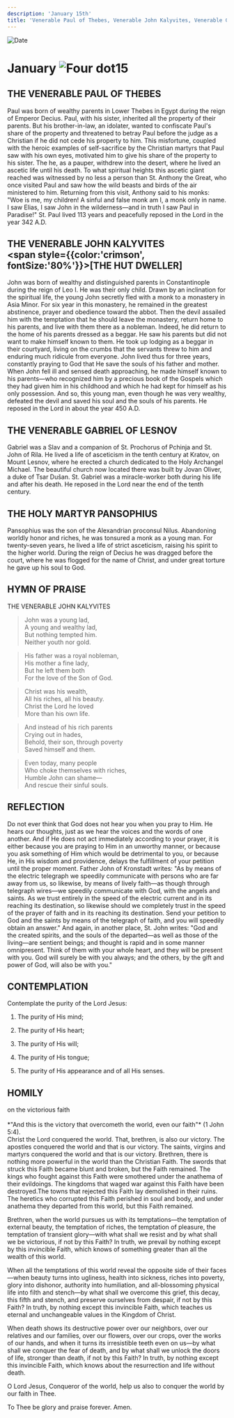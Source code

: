 ```yaml
---
description: 'January 15th'
title: 'Venerable Paul of Thebes, Venerable John Kalyvites, Venerable Gabriel of Lesnov, Holy Martyr Pansophius'
---
```


<CustomPaginator />
<RunningHead />

<Image src="/title-imprint.png" height={68} width={50} alt="Date" className="title-imprint"/>

# <div id="date">January <Image className="four-dot" src="/four-dot.png" height={15} width={15} alt="Four dot" />15</div>

## THE VENERABLE PAUL OF THEBES

Paul was born of wealthy parents in Lower Thebes in Egypt during the reign of Emperor Decius. Paul, with his sister, inherited all the property of their parents. But his brother-in-law, an idolater, wanted to confiscate Paul's share of the property and threatened to betray Paul before the judge as a Christian if he did not cede his property to him. This misfortune, coupled with the heroic examples of self-sacrifice by the Christian martyrs that Paul saw with his own eyes, motivated him to give his share of the property to his sister. The he, as a pauper, withdrew into the desert, where he lived an ascetic life until his death. To what spiritual heights this ascetic giant reached was witnessed by no less a person than St. Anthony the Great, who once visited Paul and saw how the wild beasts and birds of the air ministered to him. Returning from this visit, Anthony said to his monks: "Woe is me, my children! A sinful and false monk am I, a monk only in name. I saw Elias, I saw John in the wilderness—and in truth I saw Paul in Paradise!" St. Paul lived 113 years and peacefully reposed in the Lord in the year 342 A.D.

## THE VENERABLE JOHN KALYVITES <br /><span style={{color:'crimson', fontSize:'80%'}}>[THE HUT DWELLER]</span>

John was born of wealthy and distinguished parents in Constantinople during the reign of Leo I. He was their only child. Drawn by an inclination for the spiritual life, the young John secretly fled with a monk to a monastery in Asia Minor. For six year in this monastery, he remained in the greatest abstinence, prayer and obedience toward the abbot. Then the devil assailed him with the temptation that he should leave the monastery, return home to his parents, and live with them there as a nobleman. Indeed, he did return to the home of his parents dressed as a beggar. He saw his parents but did not want to make himself known to them. He took up lodging as a beggar in their courtyard, living on the crumbs that the servants threw to him and enduring much ridicule from everyone. John lived thus for three years, constantly praying to God that He save the souls of his father and mother. When John fell ill and sensed death approaching, he made himself known to his parents—who recognized him by a precious book of the Gospels which they had given him in his childhood and which he had kept for himself as his only possession. And so, this young man, even though he was very wealthy, defeated the devil and saved his soul and the souls of his parents. He reposed in the Lord in about the year 450 A.D.

## THE VENERABLE GABRIEL OF LESNOV

Gabriel was a Slav and a companion of St. Prochorus of Pchinja and St. John of Rila. He lived a life of asceticism in the tenth century at Kratov, on Mount Lesnov, where he erected a church dedicated to the Holy Archangel Michael. The beautiful church now located there was built by Jovan Oliver, a duke of Tsar Dušan. St. Gabriel was a miracle-worker both during his life and after his death. He reposed in the Lord near the end of the tenth century.

## THE HOLY MARTYR PANSOPHIUS

Pansophius was the son of the Alexandrian proconsul Nilus. Abandoning worldly honor and riches, he was tonsured a monk as a young man. For twenty-seven years, he lived a life of strict asceticism, raising his spirit to the higher world. During the reign of Decius he was dragged before the court, where he was flogged for the name of Christ, and under great torture he gave up his soul to God.


## HYMN OF PRAISE
<div style={{textAlign:'center', color:'crimson', fontWeight:'bold'}}>
THE VENERABLE JOHN KALYVITES
</div>

>John was a young lad,  
A young and wealthy lad,  
But nothing tempted him.  
Neither youth nor gold.  
 
>His father was a royal nobleman,  
His mother a fine lady,  
But he left them both  
For the love of the Son of God.  

>Christ was his wealth,  
All his riches, all his beauty.  
Christ the Lord he loved  
More than his own life.  

>And instead of his rich parents  
Crying out in hades,  
Behold, their son, through poverty  
Saved himself and them.  

>Even today, many people  
Who choke themselves with riches,  
Humble John can shame—  
And rescue their sinful souls.  


## REFLECTION


Do not ever think that God does not hear you when you pray to Him. He hears our thoughts, just as we hear the voices and the words of one another. And if He does not act immediately according to your prayer, it is either because you are praying to Him in an unworthy manner, or because you ask something of Him which would be detrimental to you, or because He, in His wisdom and providence, delays the fulfillment of your petition until the proper moment. Father John of Kronstadt writes: "As by means of the electric telegraph we speedily communicate with persons who are far away from us, so likewise, by means of lively faith—as though through telegraph wires—we speedily communicate with God, with the angels and saints. As we trust entirely in the speed of the electric current and in its reaching its destination, so likewise should we completely trust in the speed of the prayer of faith and in its reaching its destination. Send your petition to God and the saints by means of the telegraph of faith, and you will speedily obtain an answer." And again, in another place, St. John writes: "God and the created spirits, and the souls of the departed—as well as those of the living—are sentient beings; and thought is rapid and in some manner omnipresent. Think of them with your whole heart, and they will be present with you. God will surely be with you always; and the others, by the gift and power of God, will also be with you."



## CONTEMPLATION

Contemplate the purity of the Lord Jesus:

1. The purity of His mind;

2. The purity of His heart;

3. The purity of His will;

4. The purity of His tongue;

5. The purity of His appearance and of all His senses.


## HOMILY
<div style={{textAlign:'center', color:'crimson', fontWeight:'bold'}}>
on the victorious faith
</div><br /><div style={{textAlign:'right'}}>
*"And this is the victory that overcometh the world, even our faith"* (1 John 5:4).
</div>
Christ the Lord conquered the world. That, brethren, is also our victory. The apostles conquered the world and that is our victory. The saints, virgins and martyrs conquered the world and that is our victory. Brethren, there is nothing more powerful in the world than the Christian Faith. The swords that struck this Faith became blunt and broken, but the Faith remained. The kings who fought against this Faith were smothered under the anathema of their evildoings. The kingdoms that waged war against this Faith have been destroyed.The towns that rejected this Faith lay demolished in their ruins. The heretics who corrupted this Faith perished in soul and body, and under anathema they departed from this world, but this Faith remained.

Brethren, when the world pursues us with its temptations—the temptation of external beauty, the temptation of riches, the temptation of pleasure, the temptation of transient glory—with what shall we resist and by what shall we be victorious, if not by this Faith? In truth, we prevail by nothing except by this invincible Faith, which knows of something greater than all the wealth of this world.

When all the temptations of this world reveal the opposite side of their faces—when beauty turns into ugliness, health into sickness, riches into poverty, glory into dishonor, authority into humiliation, and all-blossoming physical life into filth and stench—by what shall we overcome this grief, this decay, this fifth and stench, and preserve ourselves from despair, if not by this Faith? In truth, by nothing except this invincible Faith, which teaches us eternal and unchangeable values in the Kingdom of Christ.

When death shows its destructive power over our neighbors, over our relatives and our families, over our flowers, over our crops, over the works of our hands, and when it turns its irresistible teeth even on us—by what shall we conquer the fear of death, and by what shall we unlock the doors of life, stronger than death, if not by this Faith? In truth, by nothing except this invincible Faith, which knows about the resurrection and life without death.

O Lord Jesus, Conqueror of the world, help us also to conquer the world by our faith in Thee.

To Thee be glory and praise forever. Amen.